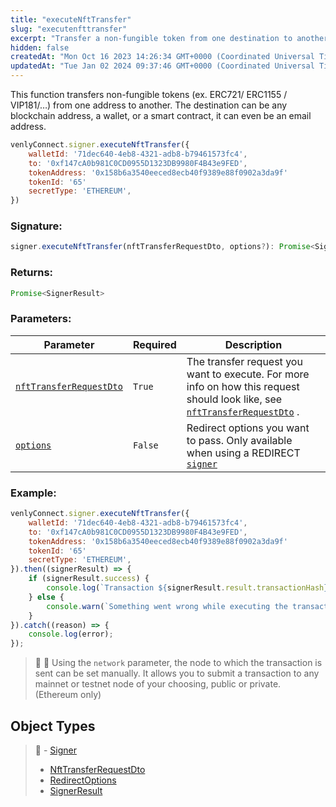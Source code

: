 ```yaml
---
title: "executeNftTransfer"
slug: "executenfttransfer"
excerpt: "Transfer a non-fungible token from one destination to another."
hidden: false
createdAt: "Mon Oct 16 2023 14:26:34 GMT+0000 (Coordinated Universal Time)"
updatedAt: "Tue Jan 02 2024 09:37:46 GMT+0000 (Coordinated Universal Time)"
---
```

This function transfers non-fungible tokens (ex. ERC721/ ERC1155 / VIP181/…​) from one address to another. The destination can be any blockchain address, a wallet, or a smart contract, it can even be an email address.

```javascript
venlyConnect.signer.executeNftTransfer({
    walletId: '71dec640-4eb8-4321-adb8-b79461573fc4',
    to: '0xf147cA0b981C0CD0955D1323DB9980F4B43e9FED',
    tokenAddress: '0x158b6a3540eeced8ecb40f9389e88f0902a3da9f'
    tokenId: '65'
    secretType: 'ETHEREUM',
})
```

### Signature:

```javascript
signer.executeNftTransfer(nftTransferRequestDto, options?): Promise<SignerResult>
```

### Returns:

```javascript
Promise<SignerResult>
```

### Parameters:

| Parameter                                                                     | Required | Description                                                                                                                                                                       |
| ----------------------------------------------------------------------------- | -------- | --------------------------------------------------------------------------------------------------------------------------------------------------------------------------------- |
| [`nftTransferRequestDto`](https://venly.readme.io/docs/nfttransferrequestdto) | `True`   | The transfer request you want to execute. For more info on how this request should look like, see[ `nftTransferRequestDto`](https://venly.readme.io/docs/nfttransferrequestdto) . |
| [`options`](https://venly.readme.io/docs/redirectoptions)                     | `False`  | Redirect options you want to pass. Only available when using a REDIRECT [`signer`](https://venly.readme.io/docs/signer)                                                           |

### Example:

```javascript
venlyConnect.signer.executeNftTransfer({
    walletId: '71dec640-4eb8-4321-adb8-b79461573fc4',
    to: '0xf147cA0b981C0CD0955D1323DB9980F4B43e9FED',
    tokenAddress: '0x158b6a3540eeced8ecb40f9389e88f0902a3da9f'
    tokenId: '65'
    secretType: 'ETHEREUM',
}).then((signerResult) => {
    if (signerResult.success) {
        console.log(`Transaction ${signerResult.result.transactionHash} has been successfully executed!`);
    } else {
        console.warn(`Something went wrong while executing the transaction`);
    }
}).catch((reason) => {
    console.log(error);
});
```

> 📘 🧙 Using the `network` parameter, the node to which the transaction is sent can be set manually.  It allows you to submit a transaction to any mainnet or testnet node of your choosing, public or private. (Ethereum only)

## Object Types

> 📘 - [Signer](https://venly.readme.io/docs/signer)
> - [NftTransferRequestDto](https://venly.readme.io/docs/nfttransferrequestdto)
> - [RedirectOptions](https://venly.readme.io/docs/redirectoptions)
> - [SignerResult](https://venly.readme.io/docs/signerresult)
